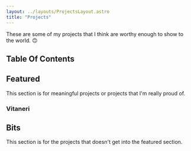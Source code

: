 ```yaml
---
layout: ../layouts/ProjectsLayout.astro
title: "Projects"
---
```


These are some of my projects that I think are worthy enough to show to the world. :upside_down_face:

## Table Of Contents

## Featured

This section is for meaningful projects or projects that I'm really proud of.

### Vitaneri

## Bits

This section is for the projects that doesn't get into the featured section.
